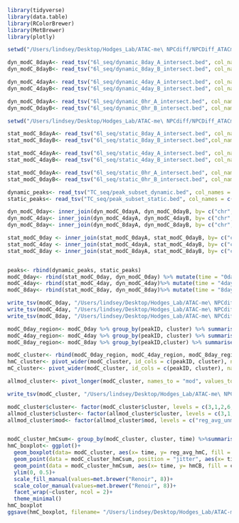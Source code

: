 ```r
library(tidyverse)
library(data.table)
library(RColorBrewer)
library(MetBrewer)
library(plotly)
```
```r
setwd("/Users/lindsey/Desktop/Hodges_Lab/ATAC-me\ NPCdiff/NPCDiff_ATACme/New_timepoints/data")

dyn_modC_8dayA<- read_tsv("6l_seq/dynamic_8day_A_intersect.bed", col_names = c("chr", "start", "end", "strand", "num_mC", "num_hmC", "num_C", "context", "tri_context", "num_total", "region_chr", "region_start", "region_end", "cluster", "peakID")) %>% mutate(p_hmC = num_hmC/num_total, p_mC = num_mC/num_total, p_unmodC = (num_C)/num_total) %>% filter(num_total >5 )
dyn_modC_8dayB<- read_tsv("6l_seq/dynamic_8day_B_intersect.bed", col_names = c("chr", "start", "end", "strand", "num_mC", "num_hmC", "num_C", "context", "tri_context", "num_total", "region_chr", "region_start", "region_end", "cluster", "peakID")) %>% mutate(p_hmC = num_hmC/num_total, p_mC = num_mC/num_total, p_unmodC = (num_C)/num_total) %>% filter(num_total >5 )   

dyn_modC_4dayA<- read_tsv("6l_seq/dynamic_4day_A_intersect.bed", col_names = c("chr", "start", "end", "strand", "num_mC", "num_hmC", "num_C", "context", "tri_context", "num_total", "region_chr", "region_start", "region_end", "cluster", "peakID")) %>% mutate(p_hmC = num_hmC/num_total, p_mC = num_mC/num_total, p_unmodC = (num_C)/num_total) %>% filter(num_total >5 )
dyn_modC_4dayB<- read_tsv("6l_seq/dynamic_4day_B_intersect.bed", col_names = c("chr", "start", "end", "strand", "num_mC", "num_hmC", "num_C", "context", "tri_context", "num_total", "region_chr", "region_start", "region_end", "cluster", "peakID")) %>% mutate(p_hmC = num_hmC/num_total, p_mC = num_mC/num_total, p_unmodC = (num_C)/num_total) %>% filter(num_total >5 )

dyn_modC_0dayA<- read_tsv("6l_seq/dynamic_0hr_A_intersect.bed", col_names = c("chr", "start", "end", "strand", "num_mC", "num_hmC", "num_C", "context", "tri_context", "num_total", "region_chr", "region_start", "region_end", "cluster", "peakID")) %>% mutate(p_hmC = num_hmC/num_total, p_mC = num_mC/num_total, p_unmodC = (num_C)/num_total) %>% filter(num_total >5 )
dyn_modC_0dayB<- read_tsv("6l_seq/dynamic_0hr_B_intersect.bed", col_names = c("chr", "start", "end", "strand", "num_mC", "num_hmC", "num_C", "context", "tri_context", "num_total", "region_chr", "region_start", "region_end", "cluster", "peakID")) %>% mutate(p_hmC = num_hmC/num_total, p_mC = num_mC/num_total, p_unmodC = (num_C)/num_total) %>% filter(num_total >5 )

setwd("/Users/lindsey/Desktop/Hodges_Lab/ATAC-me\ NPCdiff/NPCDiff_ATACme/New_timepoints/data")

stat_modC_8dayA<- read_tsv("6l_seq/static_8day_A_intersect.bed", col_names = c("chr", "start", "end", "strand", "num_mC", "num_hmC", "num_C", "context", "tri_context", "num_total", "region_chr", "region_start", "region_end", "peakID")) %>% mutate(cluster = "static", p_hmC = num_hmC/num_total, p_mC = num_mC/num_total, p_unmodC = (num_C)/num_total) %>% filter(num_total >5 )
stat_modC_8dayB<- read_tsv("6l_seq/static_8day_B_intersect.bed",col_names = c("chr", "start", "end", "strand", "num_mC", "num_hmC", "num_C", "context", "tri_context", "num_total", "region_chr", "region_start", "region_end", "peakID")) %>% mutate(cluster = "static", p_hmC = num_hmC/num_total, p_mC = num_mC/num_total, p_unmodC = (num_C)/num_total) %>% filter(num_total >5 )

stat_modC_4dayA<- read_tsv("6l_seq/static_4day_A_intersect.bed", col_names = c("chr", "start", "end", "strand", "num_mC", "num_hmC", "num_C", "context", "tri_context", "num_total", "region_chr", "region_start", "region_end", "peakID")) %>% mutate(cluster = "static", p_hmC = num_hmC/num_total, p_mC = num_mC/num_total, p_unmodC = (num_C)/num_total) %>% filter(num_total >5 )
stat_modC_4dayB<- read_tsv("6l_seq/static_4day_B_intersect.bed", col_names = c("chr", "start", "end", "strand", "num_mC", "num_hmC", "num_C", "context", "tri_context", "num_total", "region_chr", "region_start", "region_end", "peakID")) %>% mutate(cluster = "static", p_hmC = num_hmC/num_total, p_mC = num_mC/num_total, p_unmodC = num_C/num_total) %>% filter(num_total >5 )

stat_modC_0dayA<- read_tsv("6l_seq/static_0hr_A_intersect.bed", col_names = c("chr", "start", "end", "strand", "num_mC", "num_hmC", "num_C", "context", "tri_context", "num_total", "region_chr", "region_start", "region_end", "peakID")) %>% mutate(cluster = "static", p_hmC = num_hmC/num_total, p_mC = num_mC/num_total, p_unmodC = num_C/num_total) %>% filter(num_total >5 )
stat_modC_0dayB<- read_tsv("6l_seq/static_0hr_B_intersect.bed", col_names = c("chr", "start", "end", "strand", "num_mC", "num_hmC", "num_C", "context", "tri_context", "num_total", "region_chr", "region_start", "region_end", "peakID")) %>% mutate(cluster = "static", p_hmC = num_hmC/num_total, p_mC = num_mC/num_total, p_unmodC = (num_C)/num_total) %>% filter(num_total >5 )

dynamic_peaks<- read_tsv("TC_seq/peak_subset_dynamic.bed", col_names = c("region_chr", "region_start", "region_end", "cluster", "peakID"))
static_peaks<- read_tsv("TC_seq/peak_subset_static.bed", col_names = c("region_chr", "region_start", "region_end", "peakID")) %>% mutate("cluster" = "static") %>% select(1:3,5,4)

dyn_modC_0day<- inner_join(dyn_modC_0dayA, dyn_modC_0dayB, by= c("chr", "start", "end", "cluster", "peakID", "region_chr", "region_start", "region_end")) %>% select("chr", "start", "end", "region_chr", "region_start", "region_end","p_hmCA"="p_hmC.x", "p_mCA"="p_mC.x","p_unmodCA"="p_unmodC.x", "p_hmCB"="p_hmC.y", "p_mCB"="p_mC.y","p_unmodCB"="p_unmodC.y", "cluster", "peakID") %>% mutate(avg_phmC = (p_hmCA+p_hmCB)/2, avg_pmC = (p_mCA+p_mCB)/2, avg_punmodC = (p_unmodCA+p_unmodCB)/2)
dyn_modC_4day<- inner_join(dyn_modC_4dayA, dyn_modC_4dayB, by= c("chr", "start", "end", "cluster", "peakID", "region_chr", "region_start", "region_end")) %>% select("chr", "start", "end", "region_chr", "region_start", "region_end","p_hmCA"="p_hmC.x", "p_mCA"="p_mC.x","p_unmodCA"="p_unmodC.x", "p_hmCB"="p_hmC.y", "p_mCB"="p_mC.y","p_unmodCB"="p_unmodC.y", "cluster", "peakID") %>% mutate(avg_phmC = (p_hmCA+p_hmCB)/2, avg_pmC = (p_mCA+p_mCB)/2, avg_punmodC = (p_unmodCA+p_unmodCB)/2)
dyn_modC_8day<- inner_join(dyn_modC_8dayA, dyn_modC_8dayB, by= c("chr", "start", "end", "cluster", "peakID", "region_chr", "region_start", "region_end")) %>% select("chr", "start", "end", "region_chr", "region_start", "region_end","p_hmCA"="p_hmC.x", "p_mCA"="p_mC.x","p_unmodCA"="p_unmodC.x", "p_hmCB"="p_hmC.y", "p_mCB"="p_mC.y","p_unmodCB"="p_unmodC.y", "cluster", "peakID") %>% mutate(avg_phmC = (p_hmCA+p_hmCB)/2, avg_pmC = (p_mCA+p_mCB)/2, avg_punmodC = (p_unmodCA+p_unmodCB)/2)

stat_modC_0day <- inner_join(stat_modC_0dayA, stat_modC_0dayB, by= c("chr", "start", "end", "cluster", "peakID", "region_chr", "region_start", "region_end")) %>% select("chr", "start", "end", "region_chr", "region_start", "region_end","p_hmCA"="p_hmC.x", "p_mCA"="p_mC.x","p_unmodCA"="p_unmodC.x", "p_hmCB"="p_hmC.y", "p_mCB"="p_mC.y","p_unmodCB"="p_unmodC.y", "cluster", "peakID") %>% mutate(avg_phmC = (p_hmCA+p_hmCB)/2, avg_pmC = (p_mCA+p_mCB)/2, avg_punmodC = (p_unmodCA+p_unmodCB)/2)
stat_modC_4day <- inner_join(stat_modC_4dayA, stat_modC_4dayB, by= c("chr", "start", "end", "cluster", "peakID", "region_chr", "region_start", "region_end")) %>% select("chr", "start", "end", "region_chr", "region_start", "region_end","p_hmCA"="p_hmC.x", "p_mCA"="p_mC.x","p_unmodCA"="p_unmodC.x", "p_hmCB"="p_hmC.y", "p_mCB"="p_mC.y","p_unmodCB"="p_unmodC.y", "cluster", "peakID") %>% mutate(avg_phmC = (p_hmCA+p_hmCB)/2, avg_pmC = (p_mCA+p_mCB)/2, avg_punmodC = (p_unmodCA+p_unmodCB)/2)
stat_modC_8day <- inner_join(stat_modC_8dayA, stat_modC_8dayB, by= c("chr", "start", "end", "cluster", "peakID", "region_chr", "region_start", "region_end")) %>% select("chr", "start", "end", "region_chr", "region_start", "region_end","p_hmCA"="p_hmC.x", "p_mCA"="p_mC.x","p_unmodCA"="p_unmodC.x", "p_hmCB"="p_hmC.y", "p_mCB"="p_mC.y","p_unmodCB"="p_unmodC.y", "cluster", "peakID") %>% mutate(avg_phmC = (p_hmCA+p_hmCB)/2, avg_pmC = (p_mCA+p_mCB)/2, avg_punmodC = (p_unmodCA+p_unmodCB)/2)


peaks<- rbind(dynamic_peaks, static_peaks)
modC_0day<- rbind(stat_modC_0day, dyn_modC_0day) %>% mutate(time = "0day")
modC_4day<- rbind(stat_modC_4day, dyn_modC_4day)%>% mutate(time = "4day")
modC_8day<- rbind(stat_modC_8day, dyn_modC_8day)%>% mutate(time = "8day")

write_tsv(modC_0day, "/Users/lindsey/Desktop/Hodges_Lab/ATAC-me\ NPCdiff/NPCDiff_ATACme/New_timepoints/data/6l_seq/modC_0day_data.tsv")
write_tsv(modC_4day, "/Users/lindsey/Desktop/Hodges_Lab/ATAC-me\ NPCdiff/NPCDiff_ATACme/New_timepoints/data/6l_seq/modC_4day_data.tsv")
write_tsv(modC_8day, "/Users/lindsey/Desktop/Hodges_Lab/ATAC-me\ NPCdiff/NPCDiff_ATACme/New_timepoints/data/6l_seq/modC_8day_data.tsv")

```
```r
modC_0day_region<- modC_0day %>% group_by(peakID, cluster) %>% summarise(reg_mCA= mean(p_mCA), reg_hmCA = mean(p_hmCA), reg_unmodCA = mean(p_unmodCA), reg_mCB= mean(p_mCB), reg_hmCB = mean(p_hmCB), reg_unmodCB = mean(p_unmodCB)) %>% mutate(reg_avg_mC = (reg_mCA+reg_mCB)/2, reg_avg_hmC = (reg_hmCA+reg_hmCB)/2, reg_avg_unmodC = (reg_unmodCA+reg_unmodCB)/2, time = "0day")
modC_4day_region<- modC_4day %>% group_by(peakID, cluster) %>% summarise(reg_mCA= mean(p_mCA), reg_hmCA = mean(p_hmCA), reg_unmodCA = mean(p_unmodCA), reg_mCB= mean(p_mCB), reg_hmCB = mean(p_hmCB), reg_unmodCB = mean(p_unmodCB)) %>% mutate(reg_avg_mC = (reg_mCA+reg_mCB)/2, reg_avg_hmC = (reg_hmCA+reg_hmCB)/2, reg_avg_unmodC = (reg_unmodCA+reg_unmodCB)/2, time = "4day")
modC_8day_region<- modC_8day %>% group_by(peakID,cluster) %>% summarise(reg_mCA= mean(p_mCA), reg_hmCA = mean(p_hmCA), reg_unmodCA = mean(p_unmodCA), reg_mCB= mean(p_mCB), reg_hmCB = mean(p_hmCB), reg_unmodCB = mean(p_unmodCB)) %>% mutate(reg_avg_mC = (reg_mCA+reg_mCB)/2, reg_avg_hmC = (reg_hmCA+reg_hmCB)/2, reg_avg_unmodC = (reg_unmodCA+reg_unmodCB)/2, time = "8day")

modC_cluster<- rbind(modC_0day_region, modC_4day_region, modC_8day_region)
hmC_cluster<- pivot_wider(modC_cluster, id_cols = c(peakID, cluster), names_from = time, values_from = reg_avg_hmC)
mC_cluster<- pivot_wider(modC_cluster, id_cols = c(peakID, cluster), names_from = time, values_from = reg_avg_mC)

allmod_cluster<- pivot_longer(modC_cluster, names_to = "mod", values_to = "avg_signal", cols = c(reg_avg_mC, reg_avg_hmC, reg_avg_unmodC))

write_tsv(modC_cluster, "/Users/lindsey/Desktop/Hodges_Lab/ATAC-me\ NPCdiff/NPCDiff_ATACme/New_timepoints/data/6l_seq/modC_6L_data.tsv")

```
```r
modC_cluster$cluster<- factor(modC_cluster$cluster, levels = c(3,1,2,6,4,7,5, "static"))
allmod_cluster$cluster<- factor(allmod_cluster$cluster, levels = c(3,1,2,6,4,7,5, "static"))
allmod_cluster$mod<- factor(allmod_cluster$mod, levels = c("reg_avg_unmodC", "reg_avg_mC", "reg_avg_hmC"))


modC_cluster_hmCsum<- group_by(modC_cluster, cluster, time) %>%summarise(hmCA = mean(reg_hmCA), hmCB = mean(reg_hmCB))
hmC_boxplot<- ggplot()+
  geom_boxplot(data= modC_cluster, aes(x= time, y= reg_avg_hmC, fill = cluster, color = cluster), outlier.shape = NA, alpha = 0.75)+
  geom_point(data = modC_cluster_hmCsum, position = "jitter", aes(x= time, y= hmCA, fill = cluster, color = cluster))+
  geom_point(data = modC_cluster_hmCsum, aes(x= time, y= hmCB, fill = cluster, color = cluster))+
  ylim(0, 0.5)+
  scale_fill_manual(values=met.brewer("Renoir", 8))+
  scale_color_manual(values=met.brewer("Renoir", 8))+
  facet_wrap(~cluster, ncol = 2)+
  theme_minimal()
hmC_boxplot
ggsave(hmC_boxplot, filename= "/Users/lindsey/Desktop/Hodges_Lab/ATAC-me\ NPCdiff/NPCDiff_ATACme/New_timepoints/Figures/bycluster_hmC_time_6L.pdf", units = "in", width = 4, height = 5)


```
